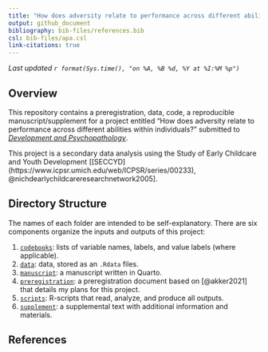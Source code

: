 ```yaml
---
title: "How does adversity relate to performance across different abilities within individuals?"
output: github_document
bibliography: bib-files/references.bib
csl: bib-files/apa.csl
link-citations: true
---
```


*Last updated `r format(Sys.time(), "on %A, %B %d, %Y at %I:%M %p")`*

## Overview

This repository contains a preregistration, data, code, a reproducible manuscript/supplement for a project entitled "How does adversity relate to performance across different abilities within individuals?" submitted to [*Development and Psychopathology*](https://www.cambridge.org/core/journals/development-and-psychopathology#).

This project is a secondary data analysis using the Study of Early Childcare and Youth Development [[SECCYD](https://www.icpsr.umich.edu/web/ICPSR/series/00233), @nichdearlychildcareresearchnetwork2005].

## Directory Structure

The names of each folder are intended to be self-explanatory. There are six components organize the inputs and outputs of this project:

1.  [`codebooks`](codebooks/): lists of variable names, labels, and value labels (where applicable).
2.  [`data`](data/): data, stored as an `.Rdata` files.
3.  [`manuscript`](manuscript/): a manuscript written in Quarto.
4.  [`preregistration`](preregistration/): a preregistration document based on [@akker2021] that details my plans for this project.
5.  [`scripts`](scripts/): R-scripts that read, analyze, and produce all outputs.
6.  [`supplement`](manuscript/supplement/): a supplemental text with additional information and materials.

## References
